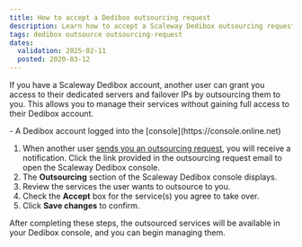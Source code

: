 ```yaml
---
title: How to accept a Dedibox outsourcing request
description: Learn how to accept a Scaleway Dedibox outsourcing request.
tags: dedibox outsource outsourcing-request
dates:
  validation: 2025-02-11
  posted: 2020-03-12
---
```




If you have a Scaleway Dedibox account, another user can grant you access to their dedicated servers and failover IPs by outsourcing them to you. This allows you to manage their services without gaining full access to their Dedibox account.

<Requirements />
- A Dedibox account logged into the [console](https://console.online.net)


1. When another user [sends you an outsourcing request](/dedibox-account/how-to/outsource-dedibox/), you will receive a notification. Click the link provided in the outsourcing request email to open the Scaleway Dedibox console.
    <Lightbox image={image} />
2. The **Outsourcing** section of the Scaleway Dedibox console displays.
3. Review the services the user wants to outsource to you.
4. Check the **Accept** box for the service(s) you agree to take over.
    <Lightbox image={image2} />
5. Click **Save changes** to confirm.

After completing these steps, the outsourced services will be available in your Dedibox console, and you can begin managing them.
